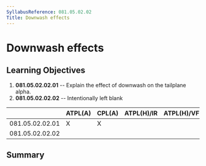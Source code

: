 ```yaml
---
SyllabusReference: 081.05.02.02
Title: Downwash effects
---
```


# Downwash effects

## Learning Objectives

1.  **081.05.02.02.01** -- Explain the effect of downwash on the tailplane alpha.
2.  **081.05.02.02.02** -- Intentionally left blank

|                 | ATPL(A) | CPL(A) | ATPL(H)/IR | ATPL(H)/VFR | CPL(H) | IR  | CBIR(A) |
| --------------- | ------- | ------ | ---------- | ----------- | ------ | --- | ------- |
| 081.05.02.02.01 | X       | X      |            |             |        |     |         |
| 081.05.02.02.02 |         |        |            |             |        |     |         |

## Summary
